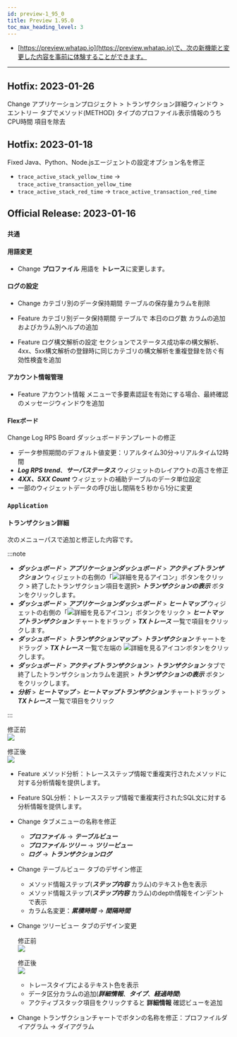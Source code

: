 ```yaml
---
id: preview-1_95_0
title: Preview 1.95.0
toc_max_heading_level: 3
---
```


<head>
<meta name="robots" content="noindex, nofollow"/>
</head>


-   [https://preview.whatap.io](https://preview.whatap.io)で、次の新機能と変更した内容を事前に体験することができます。 

* * *

## Hotfix: 2023-01-26

<Status>Change</Status> アプリケーションプロジェクト > トランザクション詳細ウィンドウ > <UI>エントリー</UI> タブでメソッド(METHOD) タイプのプロファイル表示情報のうち <UI>CPU時間</UI> 項目を除去

## Hotfix: 2023-01-18

<Status>Fixed</Status> Java、Python、Node.jsエージェントの設定オプション名を修正

-   `trace_active_stack_yellow_time` → `trace_active_transaction_yellow_time`
-   `trace_active_stack_red_time` → `trace_active_transaction_red_time`

## Official Release: 2023-01-16

### `共通`

#### 用語変更

-   <Status>Change</Status> <b>プロファイル</b> 用語を <b>トレース</b>に変更します。

#### ログの設定

-   <Status>Change</Status> <UI>カテゴリ別のデータ保持期間</UI> テーブルの保存量カラムを削除

-   <Status>Feature</Status> <UI>カテゴリ別データ保持期間</UI> テーブルで <UI>本日のログ数</UI> カラムの追加およびカラム別ヘルプの追加

-   <Status>Feature</Status> <UI>ログ構文解析の設定</UI> セクションでステータス成功率の構文解析、4xx、5xx構文解析の登録時に同じカテゴリの構文解析を重複登録を防ぐ有効性検査を追加

#### アカウント情報管理

-   <Status>Feature</Status> <UI>アカウント情報</UI> メニューで多要素認証を有効にする場合、最終確認のメッセージウィンドウを追加

#### Flexボード

<Status>Change</Status> <UI>Log RPS Board</UI> ダッシュボードテンプレートの修正

-   データ参照期間のデフォルト値変更：リアルタイム30分→リアルタイム12時間
-   **_Log RPS trend_**、**_サーバステータス_** ウィジェットのレイアウトの高さを修正
-   **_4XX、5XX Count_** ウィジェットの補助テーブルのデータ単位設定
-   一部のウィジェットデータの呼び出し間隔を5 秒から1分に変更

### `Application`

#### トランザクション詳細

次のメニューパスで追加と修正した内容です。

:::note

-   **_ダッシュボード_** > **_アプリケーションダッシュボード_** > **_アクティブトランザクション_** ウィジェットの右側の「![詳細を見るアイコン](/img/right-arrow.svg)」ボタンをクリック > 終了したトランザクション項目を選択> **_トランザクションの表示_** ボタンをクリックします。
-   **_ダッシュボード_** > **_アプリケーションダッシュボード_** > **_ヒートマップ_** ウィジェットの右側の「![詳細を見るアイコン](/img/right-arrow.svg)」ボタンクをリック > **_ヒートマップトランザクション_** チャートをドラッグ > **_TXトレース_** 一覧で項目をクリックします。
-   **_ダッシュボード_** > **_トランザクションマップ_** > **_トランザクション_** チャートをドラッグ > **_TXトレース_** 一覧で左端の ![詳細を見るアイコン](/img/ico-detail-view.svg)ボタンをクリックします。
-   **_ダッシュボード_** > **_アクティブトランザクション_** > **_トランザクション_** タブで終了したトランザクションカラムを選択 > **_トランザクションの表示_** ボタンをクリックします。
-   **_分析_** > **_ヒートマップ_** > **_ヒートマップトランザクション_** チャートドラッグ > **_TXトレース_** 一覧で項目をクリック

:::

修正前<br/>
![](/img/release/apm-transaction-list-before.png)

修正後<br/>
![](/img/release/apm-transaction-list-after.png)

-   <Status>Feature</Status> <UI>メソッド分析</UI>：トレースステップ情報で重複実行されたメソッドに対する分析情報を提供します。

-   <Status>Feature</Status> <UI>SQL分析</UI>：トレースステップ情報で重複実行されたSQL文に対する分析情報を提供します。

-   <Status>Change</Status> タブメニューの名称を修正

    -   **_プロファイル_** → **_テーブルビュー_**
    -   **_プロファイル·ツリー_** → **_ツリービュー_**
    -   **_ログ_** → **_トランザクションログ_**

-   <Status>Change</Status> <UI>テーブルビュー</UI> タブのデザイン修正

    -   メソッド情報ステップ(**_ステップ内容_** カラム)のテキスト色を表示
    -   メソッド情報ステップ(**_ステップ内容_** カラム)のdepth情報をインデントで表示
    -   カラム名変更：**_累積時間_** → **_間隔時間_**

-   <Status>Change</Status> <UI>ツリービュー</UI> タブのデザイン変更

    修正前<br/>
    ![](/img/release/transaction-profile-trace-before.png)

    修正後<br/>
    ![](/img/release/transaction-profile-trace-after.png)

    -   トレースタイプによるテキスト色を表示
    -   データ区分カラムの追加(**_詳細情報_**、**_タイプ_**、**_経過時間_**)
    -   アクティブスタック項目をクリックすると **詳細情報** 確認ビューを追加

-   <Status>Change</Status> トランザクションチャートでボタンの名称を修正：<UI>プロファイルダイアグラム</UI> → <UI>ダイアグラム</UI>
